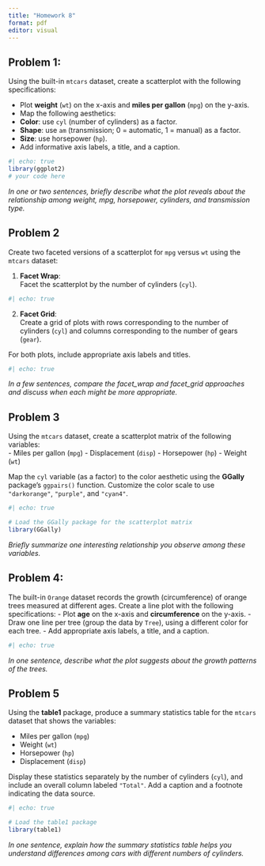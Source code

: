 ```yaml
---
title: "Homework 8"
format: pdf
editor: visual
---
```


## Problem 1:

Using the built-in `mtcars` dataset, create a scatterplot with the following specifications:

-   Plot **weight** (`wt`) on the x-axis and **miles per gallon** (`mpg`) on the y-axis.
-   Map the following aesthetics:
-   **Color**: use `cyl` (number of cylinders) as a factor.
-   **Shape**: use `am` (transmission; 0 = automatic, 1 = manual) as a factor.
-   **Size**: use horsepower (`hp`).
-   Add informative axis labels, a title, and a caption.

```r
#| echo: true
library(ggplot2)
# your code here
```

*In one or two sentences, briefly describe what the plot reveals about the relationship among weight, mpg, horsepower, cylinders, and transmission type.*

## Problem 2

Create two faceted versions of a scatterplot for `mpg` versus `wt` using the `mtcars` dataset:

1.  **Facet Wrap**:\
    Facet the scatterplot by the number of cylinders (`cyl`).

```r
#| echo: true

```

2.  **Facet Grid**:\
    Create a grid of plots with rows corresponding to the number of cylinders (`cyl`) and columns corresponding to the number of gears (`gear`).

For both plots, include appropriate axis labels and titles.

```r
#| echo: true

```

*In a few sentences, compare the facet_wrap and facet_grid approaches and discuss when each might be more appropriate.*

## Problem 3

Using the `mtcars` dataset, create a scatterplot matrix of the following variables:\
- Miles per gallon (`mpg`) - Displacement (`disp`) - Horsepower (`hp`) - Weight (`wt`)

Map the `cyl` variable (as a factor) to the color aesthetic using the **GGally** package's `ggpairs()` function. Customize the color scale to use `"darkorange"`, `"purple"`, and `"cyan4"`.

```r
#| echo: true

# Load the GGally package for the scatterplot matrix
library(GGally)

```

*Briefly summarize one interesting relationship you observe among these variables.*

## Problem 4:

The built-in `Orange` dataset records the growth (circumference) of orange trees measured at different ages. Create a line plot with the following specifications: - Plot **age** on the x-axis and **circumference** on the y-axis. - Draw one line per tree (group the data by `Tree`), using a different color for each tree. - Add appropriate axis labels, a title, and a caption.

```r
#| echo: true

```

*In one sentence, describe what the plot suggests about the growth patterns of the trees.*

## Problem 5

Using the **table1** package, produce a summary statistics table for the `mtcars` dataset that shows the variables:

- Miles per gallon (`mpg`)
- Weight (`wt`)
- Horsepower (`hp`)
- Displacement (`disp`)

Display these statistics separately by the number of cylinders (`cyl`), and include an overall column labeled `"Total"`. Add a caption and a footnote indicating the data source.

```r
#| echo: true

# Load the table1 package
library(table1)

```

*In one sentence, explain how the summary statistics table helps you understand differences among cars with different numbers of cylinders.*

